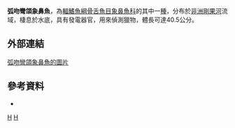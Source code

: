 {{Speciesbox 
| taxon =  Campylomormyrus curvirostris
| image = Campylomormyrus curvirostris.jpg
| status = LC
| status_system = IUCN3.1
| authority = [[Boulenger|Boulenger]], 1898
| synonyms = *''Gnathonemus curvirostris''<br /><small>Boulenger, 1898</small> 
}}

'''弧吻彎頜象鼻魚'''，為[[輻鰭魚綱|輻鰭魚綱]][[骨舌魚目|骨舌魚目]][[象鼻魚科|象鼻魚科]]的其中一[[種|種]]，分布於[[非洲|非洲]][[剛果河|剛果河]]流域，棲息於水底，具有發電器官，用來偵測獵物，體長可達40.5公分。

==外部連結==
[http://fishbase.org/Photos/ThumbnailsSummary.php?ID=10844 弧吻彎頜象鼻魚的圖片] {{Wayback|url=http://fishbase.org/Photos/ThumbnailsSummary.php?ID=10844 |date=20161204151946 }}
==參考資料==
*{{FishBase_species|genus=Campylomormyrus|species=curvirostris|year=2012|month=3}}
{{Taxonbar|from=Q5500032}}

[[Category:IUCN红色名录无危物种|H]]
[[Category:彎頜象鼻魚屬|H]]
